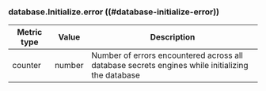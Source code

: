 ### database.Initialize.error ((#database-initialize-error))

Metric type | Value   | Description
----------- | ------- | -----------
counter     | number  | Number of errors encountered across all database secrets engines while initializing the database